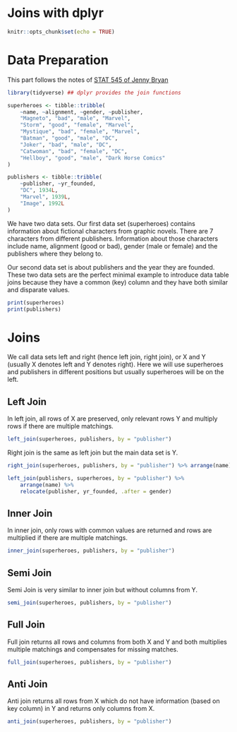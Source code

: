 # Joins with dplyr {.unnumbered}

```r
knitr::opts_chunk$set(echo = TRUE)
```

# Data Preparation

This part follows the notes of [STAT 545 of Jenny Bryan](https://stat545.com/join-cheatsheet.html)

```r
library(tidyverse) ## dplyr provides the join functions

superheroes <- tibble::tribble(
    ~name, ~alignment, ~gender, ~publisher,
    "Magneto", "bad", "male", "Marvel",
    "Storm", "good", "female", "Marvel",
    "Mystique", "bad", "female", "Marvel",
    "Batman", "good", "male", "DC",
    "Joker", "bad", "male", "DC",
    "Catwoman", "bad", "female", "DC",
    "Hellboy", "good", "male", "Dark Horse Comics"
)

publishers <- tibble::tribble(
    ~publisher, ~yr_founded,
    "DC", 1934L,
    "Marvel", 1939L,
    "Image", 1992L
)
```

We have two data sets. Our first data set (superheroes) contains information about fictional characters from graphic novels. There are 7 characters from different publishers. Information about those characters include name, alignment (good or bad), gender (male or female) and the publishers where they belong to.

Our second data set is about publishers and the year they are founded. These two data sets are the perfect minimal example to introduce data table joins because they have a common (key) column and they have both similar and disparate values. 

```r
print(superheroes)
print(publishers)
```



# Joins

We call data sets left and right (hence left join, right join), or X and Y (usually X denotes left and Y denotes right). Here we will use superheroes and publishers in different positions but usually superheroes will be on the left.

## Left Join

In left join, all rows of X are preserved, only relevant rows Y and multiply rows if there are multiple matchings.

```r
left_join(superheroes, publishers, by = "publisher")
```

Right join is the same as left join but the main data set is Y.

```r
right_join(superheroes, publishers, by = "publisher") %>% arrange(name)
```

```r
left_join(publishers, superheroes, by = "publisher") %>%
    arrange(name) %>%
    relocate(publisher, yr_founded, .after = gender)
```

## Inner Join

In inner join, only rows with common values are returned and rows are multiplied if there are multiple matchings.

```r
inner_join(superheroes, publishers, by = "publisher")
```

## Semi Join

Semi Join is very similar to inner join but without columns from Y.

```r
semi_join(superheroes, publishers, by = "publisher")
```

## Full Join

Full join returns all rows and columns from both X and Y and both multiplies multiple matchings and compensates for missing matches.

```r
full_join(superheroes, publishers, by = "publisher")
```

## Anti Join

Anti join returns all rows from X which do not have information (based on key column) in Y and returns only columns from X.

```r
anti_join(superheroes, publishers, by = "publisher")
```

